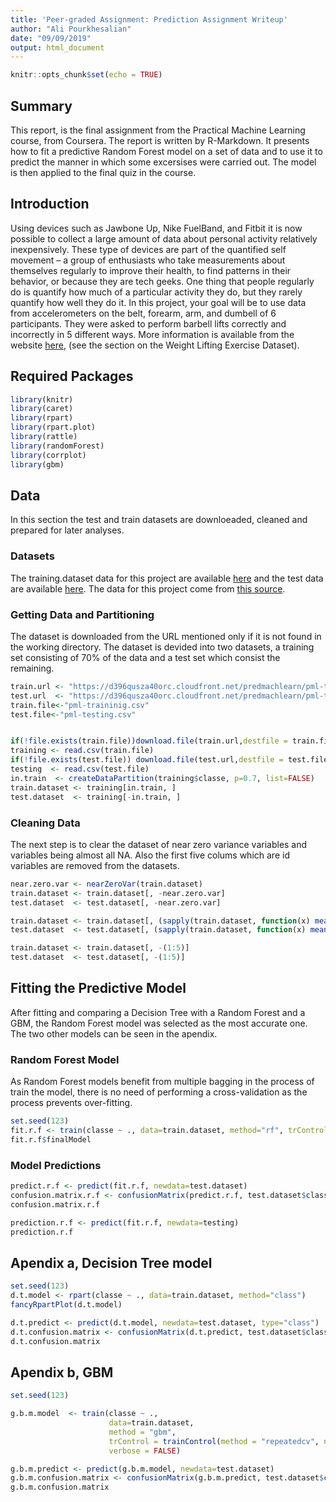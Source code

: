 ```yaml
---
title: 'Peer-graded Assignment: Prediction Assignment Writeup'
author: "Ali Pourkhesalian"
date: "09/09/2019"
output: html_document
---
```


```r
knitr::opts_chunk$set(echo = TRUE)
```


## Summary
This report, is the final assignment from the Practical Machine Learning course, from Coursera. The report is written by R-Markdown. It presents how to fit a predictive Random Forest model on a set of data and to use it to predict the manner in which some excersises were carried out. The model is then applied to the final quiz in the course.

## Introduction
Using devices such as Jawbone Up, Nike FuelBand, and Fitbit it is now possible to collect a large amount of data about personal activity relatively inexpensively. These type of devices are part of the quantified self movement – a group of enthusiasts who take measurements about themselves regularly to improve their health, to find patterns in their behavior, or because they are tech geeks. One thing that people regularly do is quantify how much of a particular activity they do, but they rarely quantify how well they do it. In this project, your goal will be to use data from accelerometers on the belt, forearm, arm, and dumbell of 6 participants. They were asked to perform barbell lifts correctly and incorrectly in 5 different ways. More information is available from the website [here](http://web.archive.org/web/20161224072740/http:/groupware.les.inf.puc-rio.br/har ), (see the section on the Weight Lifting Exercise Dataset).

## Required Packages
```r
library(knitr)
library(caret)
library(rpart)
library(rpart.plot)
library(rattle)
library(randomForest)
library(corrplot)
library(gbm)
```

## Data
In this section the test and train datasets are downloeaded, cleaned and prepared for later analyses.  

### Datasets
The training.dataset data for this project are available [here](https://d396qusza40orc.cloudfront.net/predmachlearn/pml-training.csv) and the test data are available [here](https://d396qusza40orc.cloudfront.net/predmachlearn/pml-testing.csv). The data for this project come from [this source](http://web.archive.org/web/20161224072740/http:/groupware.les.inf.puc-rio.br/har).

### Getting Data and Partitioning

The dataset is downloaded from the URL mentioned only if it is not found in the working directory. The dataset is devided into two datasets, a training set consisting of 70% of the data and a test set which consist the remaining. 

```r


train.url <- "https://d396qusza40orc.cloudfront.net/predmachlearn/pml-training.csv"
test.url  <- "https://d396qusza40orc.cloudfront.net/predmachlearn/pml-testing.csv"
train.file<-"pml-traininig.csv"
test.file<-"pml-testing.csv"


if(!file.exists(train.file))download.file(train.url,destfile = train.file)
training <- read.csv(train.file)
if(!file.exists(test.file)) download.file(test.url,destfile = test.file)
testing  <- read.csv(test.file)
in.train  <- createDataPartition(training$classe, p=0.7, list=FALSE)
train.dataset <- training[in.train, ]
test.dataset  <- training[-in.train, ]
```
### Cleaning Data
The next step is to clear the dataset of near zero variance variables and variables being almost all NA. Also the first five colums which are id variables are removed from the datasets.

```r
near.zero.var <- nearZeroVar(train.dataset)
train.dataset <- train.dataset[, -near.zero.var]
test.dataset  <- test.dataset[, -near.zero.var]

train.dataset <- train.dataset[, (sapply(train.dataset, function(x) mean(is.na(x))) > 0.95)==FALSE]
test.dataset  <- test.dataset[, (sapply(train.dataset, function(x) mean(is.na(x))) > 0.95)==FALSE]

train.dataset <- train.dataset[, -(1:5)]
test.dataset  <- test.dataset[, -(1:5)]

```

## Fitting the Predictive Model
After fitting and comparing a Decision Tree with a Random Forest and a GBM, the Random Forest model was selected as the most accurate one. The two other models can be seen in the apendix. 

### Random Forest Model
As Random Forest models benefit from multiple bagging in the process of train the model, there is no need of performing a cross-validation as the process prevents over-fitting. 
```r

set.seed(123)
fit.r.f <- train(classe ~ ., data=train.dataset, method="rf", trControl=trainControl(method="cv", 3), ntree=100)
fit.r.f$finalModel
```
### Model Predictions
``` r
predict.r.f <- predict(fit.r.f, newdata=test.dataset)
confusion.matrix.r.f <- confusionMatrix(predict.r.f, test.dataset$classe)
confusion.matrix.r.f

prediction.r.f <- predict(fit.r.f, newdata=testing)
prediction.r.f
```

## Apendix a, Decision Tree model



```r

set.seed(123)
d.t.model <- rpart(classe ~ ., data=train.dataset, method="class")
fancyRpartPlot(d.t.model)

d.t.predict <- predict(d.t.model, newdata=test.dataset, type="class")
d.t.confusion.matrix <- confusionMatrix(d.t.predict, test.dataset$classe)
d.t.confusion.matrix

```
## Apendix b, GBM 

```r
set.seed(123)

g.b.m.model  <- train(classe ~ ., 
                      data=train.dataset, 
                      method = "gbm", 
                      trControl = trainControl(method = "repeatedcv", number = 3, repeats = 1), 
                      verbose = FALSE)

g.b.m.predict <- predict(g.b.m.model, newdata=test.dataset)
g.b.m.confusion.matrix <- confusionMatrix(g.b.m.predict, test.dataset$classe)
g.b.m.confusion.matrix

```


